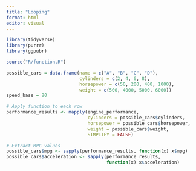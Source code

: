 ```yaml
---
title: "Looping"
format: html
editor: visual
---
```


```r
library(tidyverse)
library(purrr)
library(ggpubr)
```

```r
source("R/function.R")

possible_cars = data.frame(name = c("A", "B", "C", "D"),
                           cylinders = c(2, 4, 6, 8),
                           horsepower = c(50, 200, 400, 1000),
                           weight = c(500, 4000, 5000, 6000))
speed_base = 80

# Apply function to each row
performance_results <- mapply(engine_performance, 
                              cylinders = possible_cars$cylinders, 
                              horsepower = possible_cars$horsepower, 
                              weight = possible_cars$weight, 
                              SIMPLIFY = FALSE)

# Extract MPG values
possible_cars$mpg <- sapply(performance_results, function(x) x$mpg)
possible_cars$acceleration <- sapply(performance_results, 
                                     function(x) x$acceleration)
```
